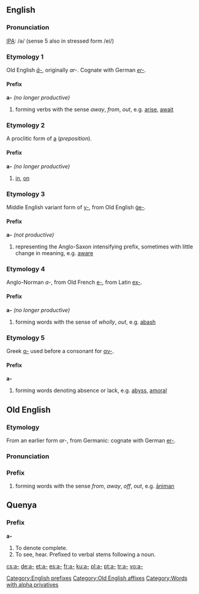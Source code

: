 {{see|Appendix:Variations of 'a'}}
==English==
===Pronunciation===
[[IPA]]: /ə/ (sense 5 also in stressed form /ei/)

===Etymology 1===
Old English ''[[#Old English|ā-]]'', originally ''ar-''.  Cognate with German ''[[er-]]''.

====Prefix====
'''a-''' ''(no longer productive)''
# forming verbs with the sense ''away'', ''from'', ''out'', e.g. [[arise]], [[await]]

===Etymology 2===
A proclitic form of [[a]] (''preposition'').

====Prefix====
'''a-''' ''(no longer productive)''
# [[in]], [[on]]

===Etymology 3===
Middle English variant form of [[y-]], from Old English [[ge-|ġe-]].

====Prefix====
'''a-''' ''(not productive)''
# representing the Anglo-Saxon intensifying prefix, sometimes with little change in meaning, e.g. [[aware]]

===Etymology 4===
Anglo-Norman ''a-'', from Old French [[e-]], from Latin [[ex-]].

====Prefix====
'''a-''' ''(no longer productive)''
# forming words with the sense of ''wholly'', ''out'', e.g. [[abash]]

===Etymology 5===
Greek [[α-]] used before a consonant for [[αν-]].

====Prefix====
'''a-'''
# forming words denoting absence or lack, e.g. [[abyss]], [[amoral]]


[[Category:English prefixes]]


==Old English==
===Etymology===
From an earlier form ''ar-'', from Germanic: cognate with German [[er-]].

===Pronunciation===
{{IPA|/a:/}}

===Prefix===
{{Unicode|'''ā-'''}}
# forming words with the sense ''from'', ''away'', ''off'', ''out'', e.g. [[animan|āniman]]

[[Category:Old English affixes]]
[[Category:Words with alpha privatives]]

==Quenya==
===Prefix===
'''a-'''
# To denote complete.
# To see, hear. Prefixed to verbal stems following a noun.

[[cs:a-]]
[[de:a-]]
[[et:a-]]
[[es:a-]]
[[fr:a-]]
[[ku:a-]]
[[pl:a-]]
[[pt:a-]]
[[tr:a-]]
[[vo:a-]]